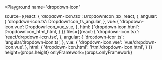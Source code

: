 

<Playground
  name="dropdown-icon"
  
  source={{react: {
             'dropdown-icon.tsx': DropdownIcon_tsx_react,
           },
           angular: {
             'dropdown-icon.ts': DropdownIcon_ts_angular,
           },
           vue: {
             'dropdown-icon.vue': DropdownIcon_vue_vue,
           },
           html: {
             'dropdown-icon.html': DropdownIcon_html_html,
           }
}}
  files={{react: {
            'dropdown-icon.tsx': 'react/dropdown-icon.tsx',
          },
          angular: {
            'dropdown-icon.ts': 'angular/dropdown-icon.ts',
          },
          vue: {
            'dropdown-icon.vue': 'vue/dropdown-icon.vue',
          },
          html: {
            'dropdown-icon.html': 'html/dropdown-icon.html',
          }
}}
  height={props.height}
  onlyFramework={props.onlyFramework}
></Playground>
